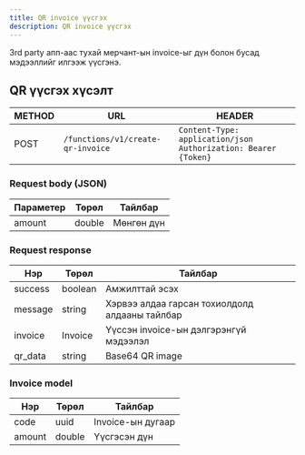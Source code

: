 ```yaml
---
title: QR invoice үүсгэх
description: QR invoice үүсгэх
---
```


3rd party апп-аас тухай мерчант-ын invoice-ыг дүн болон бусад мэдээллийг илгээж үүсгэнэ.

## QR үүсгэх хүсэлт

| METHOD | URL                               | HEADER                                                           |
| ------ | --------------------------------- | ---------------------------------------------------------------- |
| POST   | `/functions/v1/create-qr-invoice` | `Content-Type: application/json` `Authorization: Bearer {Token}` |

### Request body (JSON)

| Параметер | Төрөл  | Тайлбар    |
| --------- | ------ | ---------- |
| amount    | double | Мөнгөн дүн |

### Request response

| Нэр     | Төрөл   | Тайлбар                                        |
| ------- | ------- | ---------------------------------------------- |
| success | boolean | Амжилттай эсэх                                 |
| message | string  | Хэрвээ алдаа гарсан тохиолдолд алдааны тайлбар |
| invoice | Invoice | Үүссэн invoice-ын дэлгэрэнгүй мэдээлэл         |
| qr_data | string  | Base64 QR image                                |

### Invoice model

| Нэр    | Төрөл  | Тайлбар           |
| ------ | ------ | ----------------- |
| code   | uuid   | Invoice-ын дугаар |
| amount | double | Үүсгэсэн дүн      |
